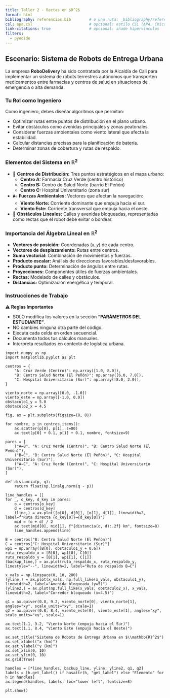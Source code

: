 ```yaml
---
title: Taller 2 - Rectas en $R^2$
format: html
bibliography: referencias.bib        # o una ruta: _bibliography/referencias.bib
csl: apa.csl                         # opcional: estilo CSL (APA, Chicago, etc.)
link-citations: true                 # opcional: añade hipervínculos
filters:
  - pyodide
---
```

## Escenario: Sistema de Robots de Entrega Urbana

La empresa **RoboDelivery** ha sido contratada por la Alcaldía de Cali para implementar un sistema de robots terrestres autónomos que transporten medicamentos entre farmacias y centros de salud en situaciones de emergencia o alta demanda.

### Tu Rol como Ingeniero

Como ingeniero, debes diseñar algoritmos que permitan:

- Optimizar rutas entre puntos de distribución en el plano urbano.
- Evitar obstáculos como avenidas principales y zonas peatonales.
- Considerar fuerzas ambientales como viento lateral que afecta la estabilidad.
- Calcular distancias precisas para la planificación de batería.
- Determinar zonas de cobertura y rutas de respaldo.

### Elementos del Sistema en $\mathbb{R}^2$

- 🏥 **Centros de Distribución:** Tres puntos estratégicos en el mapa urbano:
    - **Centro A:** Farmacia Cruz Verde (centro histórico)
    - **Centro B:** Centro de Salud Norte (barrio El Peñón)
    - **Centro C:** Hospital Universitario (zona sur)

- 🌬️ **Fuerzas Ambientales:** Vectores que afectan la navegación:
    - **Viento Norte:** Corriente dominante que empuja hacia el sur.
    - **Viento Este:** Corriente transversal que empuja hacia el oeste.

- 🚧 **Obstáculos Lineales:** Calles y avenidas bloqueadas, representadas como rectas que el robot debe evitar o bordear.

### Importancia del Álgebra Lineal en $\mathbb{R}^2$

- **Vectores de posición:** Coordenadas $(x, y)$ de cada centro.
- **Vectores de desplazamiento:** Rutas entre centros.
- **Suma vectorial:** Combinación de movimientos y fuerzas.
- **Producto escalar:** Análisis de direcciones favorables/desfavorables.
- **Producto punto:** Determinación de ángulos entre rutas.
- **Proyecciones:** Componentes útiles de fuerzas ambientales.
- **Rectas:** Modelado de calles y obstáculos.
- **Distancias:** Optimización energética y temporal.

### Instrucciones de Trabajo

:::{.callout-warning}
⚠️ **Reglas Importantes**

- SOLO modifica los valores en la sección **"PARÁMETROS DEL ESTUDIANTE"**.
- NO cambies ninguna otra parte del código.
- Ejecuta cada celda en orden secuencial.
- Documenta todos tus cálculos manuales.
- Interpreta resultados en contexto de logística urbana.
:::


```pyodide-python
import numpy as np
import matplotlib.pyplot as plt

centros = {
    "A: Cruz Verde (Centro)": np.array([1.0, 8.0]),
    "B: Centro Salud Norte (El Peñón)": np.array([6.0, 7.0]),
    "C: Hospital Universitario (Sur)": np.array([8.0, 2.0]),
}

viento_norte = np.array([0.0, -1.0])
viento_este = np.array([-1.0, 0.0])
obstaculo1_y = 5.0
obstaculo2_x = 4.5

fig, ax = plt.subplots(figsize=(8, 8))

for nombre, p in centros.items():
    ax.scatter(p[0], p[1], s=80)
    ax.text(p[0] + 0.1, p[1] + 0.1, nombre, fontsize=9)

pares = [
    ("A→B", "A: Cruz Verde (Centro)", "B: Centro Salud Norte (El Peñón)"),
    ("B→C", "B: Centro Salud Norte (El Peñón)", "C: Hospital Universitario (Sur)"),
    ("A→C", "A: Cruz Verde (Centro)", "C: Hospital Universitario (Sur)"),
]

def distancia(p, q):
    return float(np.linalg.norm(q - p))

line_handles = []
for _, o_key, d_key in pares:
    o = centros[o_key]
    d = centros[d_key]
    (line,) = ax.plot([o[0], d[0]], [o[1], d[1]], linewidth=2, label=f"Ruta directa {o_key[0]}→{d_key[0]}")
    mid = (o + d) / 2
    ax.text(mid[0], mid[1], f"{distancia(o, d):.2f} km", fontsize=8)
    line_handles.append(line)

B = centros["B: Centro Salud Norte (El Peñón)"]
C = centros["C: Hospital Universitario (Sur)"]
wp1 = np.array([B[0], obstaculo1_y + 0.6])
ruta_respaldo_x = [B[0], wp1[0], C[0]]
ruta_respaldo_y = [B[1], wp1[1], C[1]]
(backup_line,) = ax.plot(ruta_respaldo_x, ruta_respaldo_y, linestyle="--", linewidth=2, label="Ruta de respaldo B→C")

x_vals = np.linspace(0, 10, 200)
(yline,) = ax.plot(x_vals, np.full_like(x_vals, obstaculo1_y), linewidth=2, label="Avenida bloqueada (y=5)")
(yline2,) = ax.plot(np.full_like(x_vals, obstaculo2_x), x_vals, linewidth=2, label="Corredor bloqueado (x=4.5)")

q1 = ax.quiver(0.8, 9.2, viento_norte[0], viento_norte[1], angles="xy", scale_units="xy", scale=1)
q2 = ax.quiver(0.8, 8.4, viento_este[0], viento_este[1], angles="xy", scale_units="xy", scale=1)

ax.text(1.1, 9.2, "Viento Norte (empuja hacia el Sur)")
ax.text(1.1, 8.4, "Viento Este (empuja hacia el Oeste)")

ax.set_title("Sistema de Robots de Entrega Urbana en $\\mathbb{R}^2$")
ax.set_xlabel("x (km)")
ax.set_ylabel("y (km)")
ax.set_xlim(0, 10)
ax.set_ylim(0, 10)
ax.grid(True)

handles = [*line_handles, backup_line, yline, yline2, q1, q2]
labels = [h.get_label() if hasattr(h, "get_label") else "Elemento" for h in handles]
ax.legend(handles, labels, loc="lower left", fontsize=8)

plt.show()

```